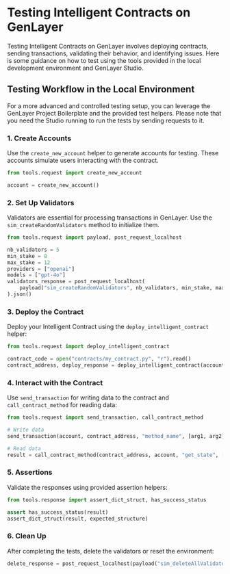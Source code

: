 
# Testing Intelligent Contracts on GenLayer

Testing Intelligent Contracts on GenLayer involves deploying contracts, sending transactions, validating their behavior, and identifying issues. Here is some guidance on how to test using the tools provided in the local development environment and GenLayer Studio.

## Testing Workflow in the Local Environment

For a more advanced and controlled testing setup, you can leverage the GenLayer Project Boilerplate and the provided test helpers.
<Callout type="info">
Please note that you need the Studio running to run the tests by sending requests to it.
</Callout>

### 1. Create Accounts

Use the `create_new_account` helper to generate accounts for testing. These accounts simulate users interacting with the contract.

```python
from tools.request import create_new_account

account = create_new_account()
```

### 2. Set Up Validators

Validators are essential for processing transactions in GenLayer. Use the `sim_createRandomValidators` method to initialize them.

```python
from tools.request import payload, post_request_localhost

nb_validators = 5
min_stake = 8
max_stake = 12
providers = ["openai"]
models = ["gpt-4o"]
validators_response = post_request_localhost(
    payload("sim_createRandomValidators", nb_validators, min_stake, max_stake, providers, models)
).json()
```

### 3. Deploy the Contract

Deploy your Intelligent Contract using the `deploy_intelligent_contract` helper:

```python
from tools.request import deploy_intelligent_contract

contract_code = open("contracts/my_contract.py", "r").read()
contract_address, deploy_response = deploy_intelligent_contract(account, contract_code, "{}")
```

### 4. Interact with the Contract

Use `send_transaction` for writing data to the contract and `call_contract_method` for reading data:

```python
from tools.request import send_transaction, call_contract_method

# Write data
send_transaction(account, contract_address, "method_name", [arg1, arg2])

# Read data
result = call_contract_method(contract_address, account, "get_state", [])
```

### 5. Assertions

Validate the responses using provided assertion helpers:

```python
from tools.response import assert_dict_struct, has_success_status

assert has_success_status(result)
assert_dict_struct(result, expected_structure)
```

### 6. Clean Up

After completing the tests, delete the validators or reset the environment:

```python
delete_response = post_request_localhost(payload("sim_deleteAllValidators")).json()
```
